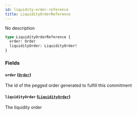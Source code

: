```yaml
---
id: liquidity-order-reference
title: LiquidityOrderReference
---
```



No description

```graphql
type LiquidityOrderReference {
  order: Order
  liquidityOrder: LiquidityOrder!
}
```


### Fields

#### `order` ([`Order`](/docs/mainnet/graphql/objects/order))

The id of the pegged order generated to fulfill this commitment


#### `liquidityOrder` ([`LiquidityOrder`](/docs/mainnet/graphql/objects/liquidity-order))

The liquidity order




